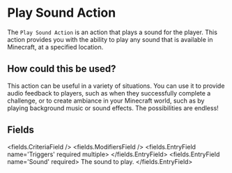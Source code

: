 
# Play Sound Action 

The `Play Sound Action` is an action that plays a sound for the player. This action provides you with the ability to play any sound that is available in Minecraft, at a specified location.

## How could this be used?

This action can be useful in a variety of situations. You can use it to provide audio feedback to players, such as when they successfully complete a challenge, or to create ambiance in your Minecraft world, such as by playing background music or sound effects. The possibilities are endless!


## Fields

<fields.CriteriaField />
<fields.ModifiersField />
<fields.EntryField name='Triggers' required multiple>
</fields.EntryField>
<fields.EntryField name='Sound' required>
     The sound to play.
</fields.EntryField>
